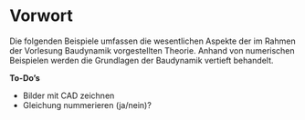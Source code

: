 # Vorwort

Die folgenden Beispiele umfassen die wesentlichen Aspekte der im Rahmen der Vorlesung Baudynamik vorgestellten Theorie. Anhand von numerischen Beispielen werden die Grundlagen der Baudynamik vertieft behandelt.

**To-Do's**

- Bilder mit CAD zeichnen
- Gleichung nummerieren (ja/nein)?